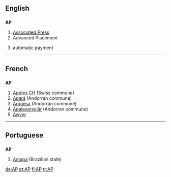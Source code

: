 ==English==

==={{initialism}}===
'''AP'''

# [[Associated Press]]
# Advanced Placement
# {{finance}} automatic payment

----

==French==

==={{abbreviation}}===
'''AP'''

# [[Apples CH]] (Swiss commune)
# [[Apará]] (Andorran commune)
# [[Árouesa]] (Andorran commune)
# [[Apalesarsoiär]] (Andorran commune)
# [[Awyer (RS)|Awyer]]

----

==Portuguese==

==={{abbreviation}}===
'''AP'''

# [[Amapá]] (Brazilian state)

[[de:AP]]
[[pt:AP]]
[[fi:AP]]
[[tr:AP]]